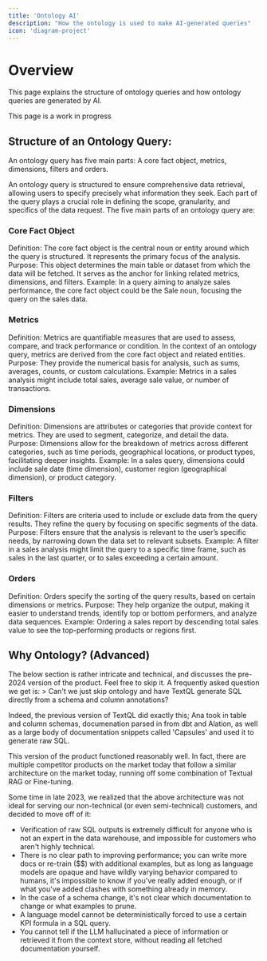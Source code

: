 ```yaml
---
title: 'Ontology AI'
description: "How the ontology is used to make AI-generated queries"
icon: 'diagram-project'
---
```

# Overview
This page explains the structure of ontology queries and how ontology queries are generated by AI.

<Warning>
This page is a work in progress
</Warning>

## Structure of an Ontology Query:
An ontology query has five main parts: A core fact object, metrics, dimensions, filters and orders.

An ontology query is structured to ensure comprehensive data retrieval, allowing users to specify precisely what information they seek. Each part of the query plays a crucial role in defining the scope, granularity, and specifics of the data request. The five main parts of an ontology query are:

### Core Fact Object
Definition: The core fact object is the central noun or entity around which the query is structured. It represents the primary focus of the analysis.
Purpose: This object determines the main table or dataset from which the data will be fetched. It serves as the anchor for linking related metrics, dimensions, and filters.
Example: In a query aiming to analyze sales performance, the core fact object could be the Sale noun, focusing the query on the sales data.
### Metrics
Definition: Metrics are quantifiable measures that are used to assess, compare, and track performance or condition. In the context of an ontology query, metrics are derived from the core fact object and related entities.
Purpose: They provide the numerical basis for analysis, such as sums, averages, counts, or custom calculations.
Example: Metrics in a sales analysis might include total sales, average sale value, or number of transactions.
### Dimensions
Definition: Dimensions are attributes or categories that provide context for metrics. They are used to segment, categorize, and detail the data.
Purpose: Dimensions allow for the breakdown of metrics across different categories, such as time periods, geographical locations, or product types, facilitating deeper insights.
Example: In a sales query, dimensions could include sale date (time dimension), customer region (geographical dimension), or product category.
### Filters
Definition: Filters are criteria used to include or exclude data from the query results. They refine the query by focusing on specific segments of the data.
Purpose: Filters ensure that the analysis is relevant to the user’s specific needs, by narrowing down the data set to relevant subsets.
Example: A filter in a sales analysis might limit the query to a specific time frame, such as sales in the last quarter, or to sales exceeding a certain amount.
### Orders
Definition: Orders specify the sorting of the query results, based on certain dimensions or metrics.
Purpose: They help organize the output, making it easier to understand trends, identify top or bottom performers, and analyze data sequences.
Example: Ordering a sales report by descending total sales value to see the top-performing products or regions first.

## Why Ontology? (Advanced)
<Warning>
The below section is rather intricate and technical, and discusses the pre-2024 version of the product. Feel free to skip it.
</Warning>
A frequently asked question we get is:
> Can't we just skip ontology and have TextQL generate SQL directly from a schema and column annotations?

Indeed, the previous version of TextQL did exactly this; Ana took in table and column schemas, documenation parsed in from dbt and Alation, as well as a large body of documentation snippets called 'Capsules' and used it to generate raw SQL.

This version of the product functioned reasonably well. In fact, there are multiple competitor products on the market today that follow a similar architecture on the market today, running off some combination of Textual RAG or Fine-tuning.

Some time in late 2023, we realized that the above architecture was not ideal for serving our non-technical (or even semi-technical) customers, and decided to move off of it:

* Verification of raw SQL outputs is extremely difficult for anyone who is not an expert in the data warehouse, and impossible for customers who aren't highly technical.
* There is no clear path to improving performance; you can write more docs or re-train ($$) with additional examples, but as long as language models are opaque and have wildly varying behavior compared to humans, it's impossible to know if you've really added enough, or if what you've added clashes with something already in memory.
* In the case of a schema change, it's not clear which documentation to change or what examples to prune.
* A language model cannot be deterministically forced to use a certain KPI formula in a SQL query.
* You cannot tell if the LLM hallucinated a piece of information or retrieved it from the context store, without reading all fetched documentation yourself.